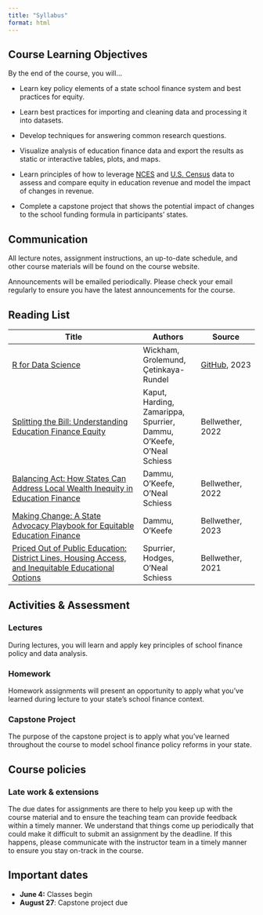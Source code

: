 ```yaml
---
title: "Syllabus"
format: html
---
```


## Course Learning Objectives

By the end of the course, you will...

-   Learn key policy elements of a state school finance system and best practices for equity.

-   Learn best practices for importing and cleaning data and processing it into datasets.

-   Develop techniques for answering common research questions.

-   Visualize analysis of education finance data and export the results as static or interactive tables, plots, and maps.

-   Learn principles of how to leverage [NCES](https://nces.ed.gov/ccd/) and [U.S. Census](https://walker-data.com/tidycensus/) data to assess and compare equity in education revenue and model the impact of changes in revenue.

-   Complete a capstone project that shows the potential impact of changes to the school funding formula in participants' states.

## Communication

All lecture notes, assignment instructions, an up-to-date schedule, and other course materials will be found on the course website.

Announcements will be emailed periodically. Please check your email regularly to ensure you have the latest announcements for the course.

## Reading List

| Title                                                                                                                                                  | Authors                                                             | Source                                          |
|-------------------------------------|-----------------|-----------------|
| [R for Data Science](http://r4ds.had.co.nz/)                                                                                                           | Wickham, Grolemund, Çetinkaya-Rundel                                | [GitHub](https://github.com/hadley/r4ds/), 2023 |
| [Splitting the Bill: Understanding Education Finance Equity](https://bellwether.org/publications/splitting-the-bill/)                                  | Kaput, Harding, Zamarippa, Spurrier, Dammu, O'Keefe, O'Neal Schiess | Bellwether, 2022                                |
| [Balancing Act: How States Can Address Local Wealth Inequity in Education Finance](https://bellwether.org/publications/balancing-act/)                 | Dammu, O'Keefe, O'Neal Schiess                                      | Bellwether, 2022                                |
| [Making Change: A State Advocacy Playbook for Equitable Education Finance](https://bellwether.org/publications/making-change/)                         | Dammu, O'Keefe                                                      | Bellwether, 2023                                |
| [Priced Out of Public Education: District Lines, Housing Access, and Inequitable Educational Options](https://bellwether.org/publications/priced-out/) | Spurrier, Hodges, O'Neal Schiess                                    | Bellwether, 2021                                |

## Activities & Assessment

### Lectures

During lectures, you will learn and apply key principles of school finance policy and data analysis.

### Homework

Homework assignments will present an opportunity to apply what you've learned during lecture to your state's school finance context.

### Capstone Project

The purpose of the capstone project is to apply what you've learned throughout the course to model school finance policy reforms in your state.

## Course policies

### Late work & extensions

The due dates for assignments are there to help you keep up with the course material and to ensure the teaching team can provide feedback within a timely manner. We understand that things come up periodically that could make it difficult to submit an assignment by the deadline. If this happens, please communicate with the instructor team in a timely manner to ensure you stay on-track in the course.

## Important dates

-   **June 4:** Classes begin
-   **August 27**: Capstone project due
